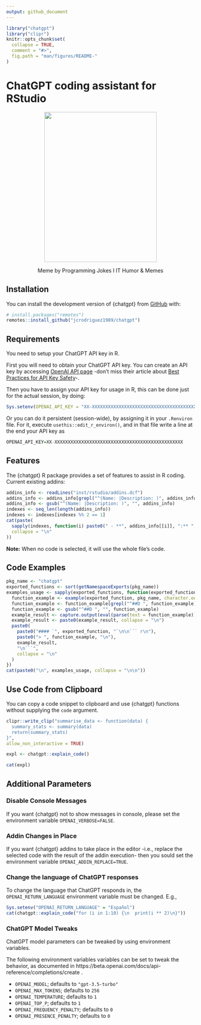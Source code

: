 ```yaml
---
output: github_document
---
```


<!-- README.md is generated from README.Rmd. Please edit that file -->

```r
library("chatgpt")
library("clipr")
knitr::opts_chunk$set(
  collapse = TRUE,
  comment = "#>",
  fig.path = "man/figures/README-"
)
```

# ChatGPT coding assistant for RStudio

<center>
    <img width="300" height="400" src="man/figures/chatgpt_meme.jpeg">
    <p>Meme by Programming Jokes I IT Humor & Memes</p>
</center>

## Installation

You can install the development version of {chatgpt} from [GitHub](https://github.com/jcrodriguez1989/chatgpt) with:

``` r
# install.packages("remotes")
remotes::install_github("jcrodriguez1989/chatgpt")
```

## Requirements

You need to setup your ChatGPT API key in R.

First you will need to obtain your ChatGPT API key. You can create an API key by accessing [OpenAI API page](https://beta.openai.com/account/api-keys) -don't miss their article about [Best Practices for API Key Safety
](https://help.openai.com/en/articles/5112595-best-practices-for-api-key-safety)-.

Then you have to assign your API key for usage in R, this can be done just for the actual session, by doing:

``` r
Sys.setenv(OPENAI_API_KEY = "XX-XXXXXXXXXXXXXXXXXXXXXXXXXXXXXXXXXXXXXXXXXXXXXXXX")
```

Or you can do it persistent (session-wide), by assigning it in your `.Renviron` file. For it, execute `usethis::edit_r_environ()`, and in that file write a line at the end your API key as

``` r
OPENAI_API_KEY=XX-XXXXXXXXXXXXXXXXXXXXXXXXXXXXXXXXXXXXXXXXXXXXXXXX
```

## Features

The {chatgpt} R package provides a set of features to assist in R coding. 
Current existing addins:

```r
addins_info <- readLines("inst/rstudio/addins.dcf")
addins_info <- addins_info[grepl("^(Name: |Description: )", addins_info)]
addins_info <- gsub("^(Name: |Description: )", "", addins_info)
indexes <- seq_len(length(addins_info))
indexes <- indexes[indexes %% 2 == 1]
cat(paste(
  sapply(indexes, function(i) paste0(" - **", addins_info[[i]], ":** ", addins_info[[i + 1]])),
  collapse = "\n"
))
```

**Note:** When no code is selected, it will use the whole file's code.

## Code Examples

```r
pkg_name <- "chatgpt"
exported_functions <- sort(getNamespaceExports(pkg_name))
examples_usage <- sapply(exported_functions, function(exported_function) {
  function_example <- example(exported_function, pkg_name, character.only = TRUE, give.lines = TRUE)
  function_example <- function_example[grepl("^##D ", function_example)]
  function_example <- gsub("^##D ", "", function_example)
  example_result <- capture.output(eval(parse(text = function_example)))
  example_result <- paste0(example_result, collapse = "\n")
  paste0(
    paste0("#### `", exported_function, "`\n\n``` r\n"),
    paste0("> ", function_example, "\n"),
    example_result,
    "\n```",
    collapse = "\n"
  )
})
cat(paste0("\n", examples_usage, collapse = "\n\n"))
```

## Use Code from Clipboard

You can copy a code snippet to clipboard and use {chatgpt} functions without supplying the `code` argument.

```r
clipr::write_clip("summarise_data <- function(data) {
  summary_stats <- summary(data)
  return(summary_stats)
}",
allow_non_interactive = TRUE)

expl <- chatgpt::explain_code()

cat(expl)
```

## Additional Parameters

### Disable Console Messages

If you want {chatgpt} not to show messages in console, please set the environment variable `OPENAI_VERBOSE=FALSE`.

### Addin Changes in Place

If you want {chatgpt} addins to take place in the editor -i.e., replace the selected code with the result of the addin execution- then you sould set the environment variable `OPENAI_ADDIN_REPLACE=TRUE`.

### Change the language of ChatGPT responses

To change the language that ChatGPT responds in, the `OPENAI_RETURN_LANGUAGE` environment variable must be changed.
E.g., 

```r
Sys.setenv("OPENAI_RETURN_LANGUAGE" = "Español")
cat(chatgpt::explain_code("for (i in 1:10) {\n  print(i ** 2)\n}"))
```

### ChatGPT Model Tweaks

ChatGPT model parameters can be tweaked by using environment variables.

The following environment variables variables can be set to tweak the behavior, as documented in https://beta.openai.com/docs/api-reference/completions/create .

* `OPENAI_MODEL`; defaults to `"gpt-3.5-turbo"`
* `OPENAI_MAX_TOKENS`; defaults to `256`
* `OPENAI_TEMPERATURE`; defaults to `1`
* `OPENAI_TOP_P`; defaults to `1`
* `OPENAI_FREQUENCY_PENALTY`; defaults to `0`
* `OPENAI_PRESENCE_PENALTY`; defaults to `0`
